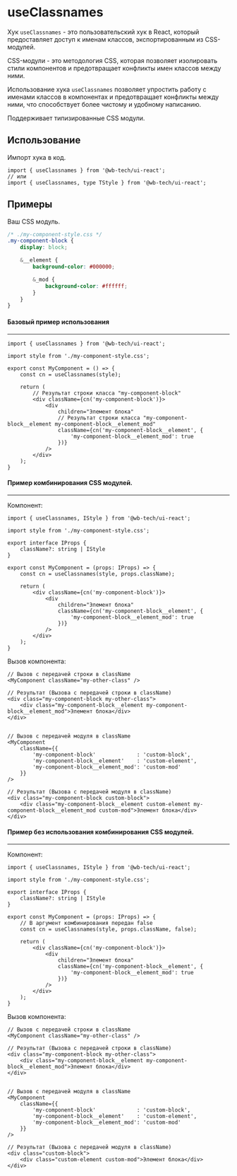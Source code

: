 
<Meta
    title="Hooks/useClassnames"
/>

# useClassnames
Хук `useClassnames` - это пользовательский хук в React, который предоставляет доступ к именам классов, экспортированным из CSS-модулей.

CSS-модули - это методология CSS, которая позволяет изолировать стили компонентов и предотвращает конфликты имен классов между ними.

Использование хука `useClassnames` позволяет упростить работу с именами классов в компонентах и предотвращает конфликты между ними, что способствует более чистому и удобному написанию.

Поддерживает типизированные CSS модули.

## Использование
Импорт хука в код.
```tsx
import { useClassnames } from '@wb-tech/ui-react';
// или
import { useClassnames, type TStyle } from '@wb-tech/ui-react';
```

## Примеры
Ваш CSS модуль.
```css
/* ./my-component-style.css */
.my-component-block {
    display: block;

    &__element {
        background-color: #000000;

        &_mod {
            background-color: #ffffff;
        }
    }
}
```

#### Базовый пример использования
---
```tsx
import { useClassnames } from '@wb-tech/ui-react';

import style from './my-component-style.css';

export const MyComponent = () => {
    const cn = useClassnames(style);

    return (
        // Результат строки класса "my-component-block"
        <div className={cn('my-component-block')}>
            <div
                children="Элемент блока"
                // Результат строки класса "my-component-block__element my-component-block__element_mod"
                className={cn('my-component-block__element', {
                    'my-component-block__element_mod': true
                })}
            />
        </div>
    );
}
```

#### Пример комбинирования CSS модулей.
---
Компонент:
```tsx
import { useClassnames, IStyle } from '@wb-tech/ui-react';

import style from './my-component-style.css';

export interface IProps {
    className?: string | IStyle
}

export const MyComponent = (props: IProps) => {
    const cn = useClassnames(style, props.className);

    return (
        <div className={cn('my-component-block')}>
            <div
                children="Элемент блока"
                className={cn('my-component-block__element', {
                    'my-component-block__element_mod': true
                })}
            />
        </div>
    );
}
```

Вызов компонента:
```tsx
// Вызов с передачей строки в className
<MyComponent className="my-other-class" />

// Результат (Вызова с передачей строки в className)
<div class="my-component-block my-other-class">
    <div class="my-component-block__element my-component-block__element_mod">Элемент блока</div>
</div>


// Вызов с передачей модуля в className
<MyComponent
    className={{
        'my-component-block'             : 'custom-block',
        'my-component-block__element'    : 'custom-element',
        'my-component-block__element_mod': 'custom-mod'
    }}
/>

// Результат (Вызова с передачей модуля в className)
<div class="my-component-block custom-block">
    <div class="my-component-block__element custom-element my-component-block__element_mod custom-mod">Элемент блока</div>
</div>
```

#### Пример без использования комбинирования CSS модулей.
---
Компонент:
```tsx
import { useClassnames, IStyle } from '@wb-tech/ui-react';

import style from './my-component-style.css';

export interface IProps {
    className?: string | IStyle
}

export const MyComponent = (props: IProps) => {
    // В аргумент комбинирования передан false
    const cn = useClassnames(style, props.className, false);

    return (
        <div className={cn('my-component-block')}>
            <div
                children="Элемент блока"
                className={cn('my-component-block__element', {
                    'my-component-block__element_mod': true
                })}
            />
        </div>
    );
}
```

Вызов компонента:
```tsx
// Вызов с передачей строки в className
<MyComponent className="my-other-class" />

// Результат (Вызова с передачей строки в className)
<div class="my-component-block my-other-class">
    <div class="my-component-block__element my-component-block__element_mod">Элемент блока</div>
</div>


// Вызов с передачей модуля в className
<MyComponent
    className={{
        'my-component-block'             : 'custom-block',
        'my-component-block__element'    : 'custom-element',
        'my-component-block__element_mod': 'custom-mod'
    }}
/>

// Результат (Вызова с передачей модуля в className)
<div class="custom-block">
    <div class="custom-element custom-mod">Элемент блока</div>
</div>
```
